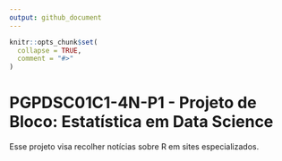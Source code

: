 ```yaml
---
output: github_document
---
```


<!-- README.md is generated from README.Rmd. Please edit that file -->

```r
knitr::opts_chunk$set(
  collapse = TRUE,
  comment = "#>"
)
```
# PGPDSC01C1-4N-P1 - Projeto de Bloco: Estatística em Data Science

<!-- badges: start -->
<!-- badges: end -->

Esse projeto visa recolher notícias sobre R em sites especializados.
